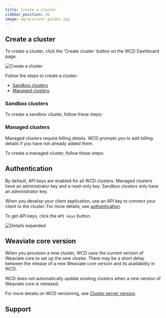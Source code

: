 ```yaml
---
title: Create a cluster
sidebar_position: 30
image: og/wcs/user_guides.jpg
---
```



<TwoClusterTypes />

## Create a cluster

To create a cluster, click the 'Create cluster' button on the WCD Dashboard page.

![Create a cluster](./img/wcs-console-no-clusters.jpg)

Follow the steps to create a cluster:

- [Sandbox clusters](#sandbox-clusters)
- [Managed clusters](#managed-clusters).

### Sandbox clusters

To create a sandbox cluster, follow these steps:


<CreateSandboxCluster />

### Managed clusters

Managed clusters require billing details. WCD prompts you to add billing details if you have not already added them.

To create a managed cluster, follow these steps:


<CreateManagedCluster />

## Authentication

By default, API keys are enabled for all WCD clusters. Managed clusters have an administrator key and a read-only key. Sandbox clusters only have an administrator key.

When you develop your client application, use an API key to connect your client to the cluster. For more details, see [authentication](./connect.mdx).

To get API keys, click the `API keys` button.

![Details expanded](./img/wcs-console-details-api-key.jpg)

## Weaviate core version

When you provision a new cluster, WCD uses the current version of Weaviate core to set up the new cluster. There may be a short delay between the release of a new Weaviate core version and its availability in WCD.

WCD does not automatically update existing clusters when a new version of Weaviate core is released.

For more details on WCD versioning, see [Cluster server version](/developers/wcs/platform/version).

## Support


<SupportAndTrouble />
